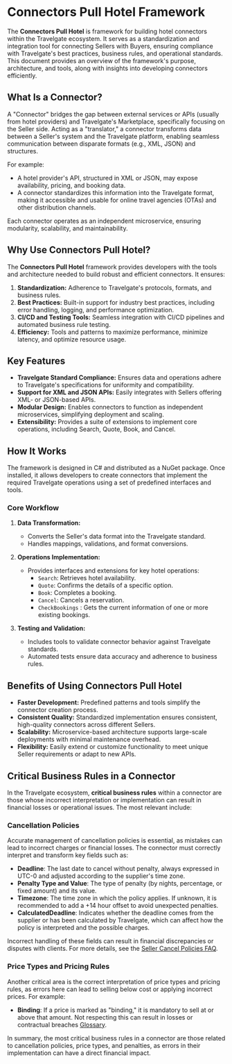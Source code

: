 
# Connectors Pull Hotel Framework

The **Connectors Pull Hotel** is framework for building hotel connectors within the Travelgate ecosystem. It serves as a standardization and integration tool for connecting Sellers with Buyers, ensuring compliance with Travelgate's best practices, business rules, and operational standards. This document provides an overview of the framework's purpose, architecture, and tools, along with insights into developing connectors efficiently.

## What Is a Connector?

A "Connector" bridges the gap between external services or APIs (usually from hotel providers) and Travelgate's Marketplace, specifically focusing on the Seller side. Acting as a "translator," a connector transforms data between a Seller's system and the Travelgate platform, enabling seamless communication between disparate formats (e.g., XML, JSON) and structures.

For example:
- A hotel provider's API, structured in XML or JSON, may expose availability, pricing, and booking data.
- A connector standardizes this information into the Travelgate format, making it accessible and usable for online travel agencies (OTAs) and other distribution channels.

Each connector operates as an independent microservice, ensuring modularity, scalability, and maintainability.

## Why Use Connectors Pull Hotel?

The **Connectors Pull Hotel** framework provides developers with the tools and architecture needed to build robust and efficient connectors. It ensures:
1. **Standardization:** Adherence to Travelgate's protocols, formats, and business rules.
2. **Best Practices:** Built-in support for industry best practices, including error handling, logging, and performance optimization.
3. **CI/CD and Testing Tools:** Seamless integration with CI/CD pipelines and automated business rule testing.
4. **Efficiency:** Tools and patterns to maximize performance, minimize latency, and optimize resource usage.

## Key Features

- **Travelgate Standard Compliance:** Ensures data and operations adhere to Travelgate's specifications for uniformity and compatibility.
- **Support for XML and JSON APIs:** Easily integrates with Sellers offering XML- or JSON-based APIs.
- **Modular Design:** Enables connectors to function as independent microservices, simplifying deployment and scaling.
- **Extensibility:** Provides a suite of extensions to implement core operations, including Search, Quote, Book, and Cancel.

## How It Works

The framework is designed in C# and distributed as a NuGet package. Once installed, it allows developers to create connectors that implement the required Travelgate operations using a set of predefined interfaces and tools. 

### Core Workflow

1. **Data Transformation:** 
   - Converts the Seller's data format into the Travelgate standard.
   - Handles mappings, validations, and format conversions.
   
2. **Operations Implementation:** 
   - Provides interfaces and extensions for key hotel operations:
     - `Search`: Retrieves hotel availability.
     - `Quote`: Confirms the details of a specific option.
     - `Book`: Completes a booking.
     - `Cancel`: Cancels a reservation.
     - `CheckBookings` : Gets the current information of one or more existing bookings.

     
3. **Testing and Validation:**
   - Includes tools to validate connector behavior against Travelgate standards.
   - Automated tests ensure data accuracy and adherence to business rules.

## Benefits of Using Connectors Pull Hotel

- **Faster Development:** Predefined patterns and tools simplify the connector creation process.
- **Consistent Quality:** Standardized implementation ensures consistent, high-quality connectors across different Sellers.
- **Scalability:** Microservice-based architecture supports large-scale deployments with minimal maintenance overhead.
- **Flexibility:** Easily extend or customize functionality to meet unique Seller requirements or adapt to new APIs.

## Critical Business Rules in a Connector

In the Travelgate ecosystem, **critical business rules** within a connector are those whose incorrect interpretation or implementation can result in financial losses or operational issues. The most relevant include:

### Cancellation Policies

Accurate management of cancellation policies is essential, as mistakes can lead to incorrect charges or financial losses. The connector must correctly interpret and transform key fields such as:

- **Deadline**: The last date to cancel without penalty, always expressed in UTC-0 and adjusted according to the supplier's time zone.
- **Penalty Type and Value**: The type of penalty (by nights, percentage, or fixed amount) and its value.
- **Timezone**: The time zone in which the policy applies. If unknown, it is recommended to add a +14 hour offset to avoid unexpected penalties.
- **CalculatedDeadline**: Indicates whether the deadline comes from the supplier or has been calculated by Travelgate, which can affect how the policy is interpreted and the possible charges.

Incorrect handling of these fields can result in financial discrepancies or disputes with clients. For more details, see the [Seller Cancel Policies FAQ](https://docs.travelgate.com/kb/faqs/faqs-cancel-policies/sellers-cancel-policies/).

### Price Types and Pricing Rules

Another critical area is the correct interpretation of price types and pricing rules, as errors here can lead to selling below cost or applying incorrect prices. For example:

- **Binding**: If a price is marked as "binding," it is mandatory to sell at or above that amount. Not respecting this can result in losses or contractual breaches [Glossary](https://docs.travelgate.com/kb/faqs/glossary/).



In summary, the most critical business rules in a connector are those related to cancellation policies, price types, and penalties, as errors in their implementation can have a direct financial impact.
